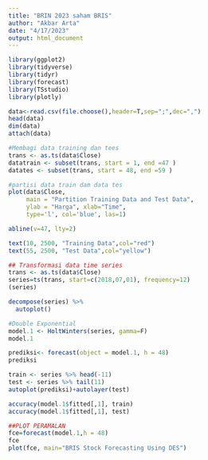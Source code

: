 ---
title: "BRIN 2023 saham BRIS"
author: "Akbar Arta"
date: "4/17/2023"
output: html_document
---

```{r}
library(ggplot2)
library(tidyverse)
library(tidyr)
library(forecast)
library(TSstudio)
library(plotly)
```
```{r}
data<-read.csv(file.choose(),header=T,sep=";",dec=",")
head(data)
dim(data)
attach(data)
```
```{r}
#Membagi data training dan tees
trans <- as.ts(data$Close)
datatrain <- subset(trans, start = 1, end =47 )
datates <- subset(trans, start = 48, end =59 )
```
```{r}
#partisi data train dam data tes
plot(data$Close,
     main = "Partition Training Data and Test Data",
     ylab = "Harga", xlab="Time",
     type='l', col='blue', las=1)

abline(v=47, lty=2)

text(10, 2500, "Training Data",col="red")
text(55, 2500, "Test Data",col="yellow")
```

```{r}
## Transformasi data time series
trans <- as.ts(data$Close)
series=ts(trans, start=c(2018,07,01), frequency=12)
(series)
```
```{r}
decompose(series) %>%
  autoplot()
```
```{r}
#Double Exponential
model.1 <- HoltWinters(series, gamma=F)
model.1
```
```{r}
prediksi<- forecast(object = model.1, h = 48)
prediksi
```
```{r}
train <- series %>% head(-11)
test <- series %>% tail(11)
autoplot(prediksi)+autolayer(test)
```
```{r}
accuracy(model.1$fitted[,1], train)
accuracy(model.1$fitted[,1], test)
```
```{r}
##PLOT PERAMALAN
fce=forecast(model.1,h = 48)
fce
plot(fce, main="BRIS Stock Forecasting Using DES")
```
```{r}

```
```{r}

```
```{r}

```
```{r}

```
```{r}

```
```{r}

```
```{r}

```
```{r}

```
```{r}

```
```{r}

```
```{r}

```
```{r}

```
```{r}

```
```{r}

```
```{r}

```
